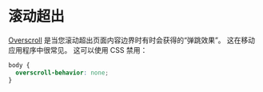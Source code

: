 # 滚动超出

[Overscroll](https://developer.mozilla.org/zh-CN/docs/Web/CSS/overscroll-behavior) 是当您滚动超出页面内容边界时有时会获得的“弹跳效果”。 这在移动应用程序中很常见。 这可以使用 CSS 禁用：

```css
body {
  overscroll-behavior: none;
}
```
